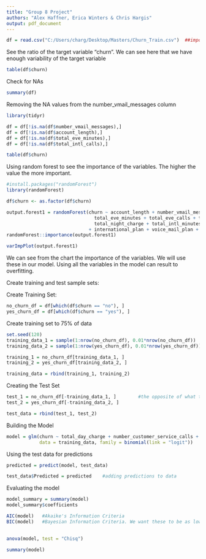 ---
title: "Group 8 Project"
authors: "Alex Haffner, Erica Winters & Chris Hargis"
output: pdf_document
---
```{r}

df = read.csv("C:/Users/charg/Desktop/Masters/Churn_Train.csv")  ##importing dataset

```

See the ratio of the target variable "churn". We can see here that we have enough variability of the target variable

```{r}
table(df$churn)
```

Check for NAs
```{r}
summary(df)
```

Removing the NA values from the number_vmail_messages column

```{r}
library(tidyr)

df = df[!is.na(df$number_vmail_messages),]
df = df[!is.na(df$account_length),]
df = df[!is.na(df$total_eve_minutes),]
df = df[!is.na(df$total_intl_calls),]

table(df$churn)

```


Using random forest to see the importance of the variables. The higher the value the more important. 

```{r}
#install.packages("randomForest")
library(randomForest)

df$churn <- as.factor(df$churn)

output.forest1 = randomForest(churn ~ account_length + number_vmail_messages + total_day_minutes + total_day_calls + total_day_charge +
                                total_eve_minutes + total_eve_calls + total_eve_charge + total_night_minutes + total_night_calls +
                                total_night_charge + total_intl_minutes + total_intl_calls + total_intl_charge + number_customer_service_calls
                              + international_plan + voice_mail_plan + state + area_code, data = df)
randomForest::importance(output.forest1)


```
```{r}
varImpPlot(output.forest1)
```

We can see from the chart the importance of the variables. We will use these in our model. 
Using all the variables in the model can result to overfitting. 



Create training and test sample sets:

Create Training Set:
```{r}
no_churn_df = df[which(df$churn == "no"), ]
yes_churn_df = df[which(df$churn == "yes"), ]

```

Create training set to 75% of data
```{r}
set.seed(120)
training_data_1 = sample(1:nrow(no_churn_df), 0.01*nrow(no_churn_df))
training_data_2 = sample(1:nrow(yes_churn_df), 0.01*nrow(yes_churn_df))

training_1 = no_churn_df[training_data_1, ]
training_2 = yes_churn_df[training_data_2, ]

training_data = rbind(training_1, training_2)

```


Creating the Test Set
```{r}
test_1 = no_churn_df[-training_data_1, ]        #the opposite of what the training data was
test_2 = yes_churn_df[-training_data_2, ]

test_data = rbind(test_1, test_2)

```


Building the Model

```{r}
model = glm(churn ~ total_day_charge + number_customer_service_calls + total_day_minutes + international_plan + total_eve_charge,
            data = training_data, family = binomial(link = "logit"))
```

Using the test data for predictions
```{r}
predicted = predict(model, test_data)

test_data$Predicted = predicted    #adding predictions to data

```

Evaluating the model
```{r}
model_summary = summary(model)
model_summary$coefficients
```


```{r}
AIC(model)   #Akaike's Information Criteria
BIC(model)   #Bayesian Information Criteria. We want these to be as low as possible. (Under 100)
            
```



```{r}
anova(model, test = "Chisq")
```


```{r}
summary(model)
```
